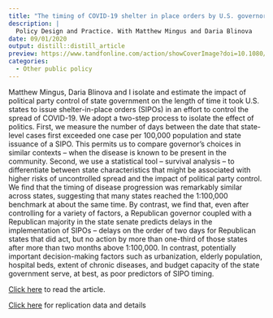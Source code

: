 ---
title: "The timing of COVID-19 shelter in place orders by U.S. governors"
description: |
  Policy Design and Practice. With Matthew Mingus and Daria Blinova
date: 09/01/2020
output: distill::distill_article
preview: https://www.tandfonline.com/action/showCoverImage?doi=10.1080/rpdp20.v003.i03
categories: 
  - Other public policy
---

Matthew Mingus, Daria Blinova and I isolate and estimate the impact of political party control of state government on the length of time it took U.S. states to issue shelter-in-place orders (SIPOs) in an effort to control the spread of COVID-19. We adopt a two-step process to isolate the effect of politics. First, we measure the number of days between the date that state-level cases first exceeded one case per 100,000 population and state issuance of a SIPO. This permits us to compare governor’s choices in similar contexts – when the disease is known to be present in the community. Second, we use a statistical tool – survival analysis – to differentiate between state characteristics that might be associated with higher risks of uncontrolled spread and the impact of political party control. We find that the timing of disease progression was remarkably similar across states, suggesting that many states reached the 1:100,000 benchmark at about the same time. By contrast, we find that, even after controlling for a variety of factors, a Republican governor coupled with a Republican majority in the state senate predicts delays in the implementation of SIPOs – delays on the order of two days for Republican states that did act, but no action by more than one-third of those states after more than two months above 1:100,000. In contrast, potentially important decision-making factors such as urbanization, elderly population, hospital beds, extent of chronic diseases, and budget capacity of the state government serve, at best, as poor predictors of SIPO timing.

[Click here](https://www.tandfonline.com/doi/full/10.1080/25741292.2020.1825156) to read the article.

[Click here](https://dataverse.harvard.edu/dataset.xhtml?persistentId=doi:10.7910/DVN/UIFVSX) for replication data and details
